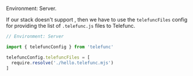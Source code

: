 
Environment: Server.

If our stack doesn't support <Link text="server-side transformation" href="/transformer" />, then we have to use the `telefuncFiles` config for providing the list of `.telefunc.js` files to Telefunc.

```js
// Environment: Server

import { telefuncConfig } from 'telefunc'

telefuncConfig.telefuncFiles = [
  require.resolve('./hello.telefunc.mjs')
]
```
